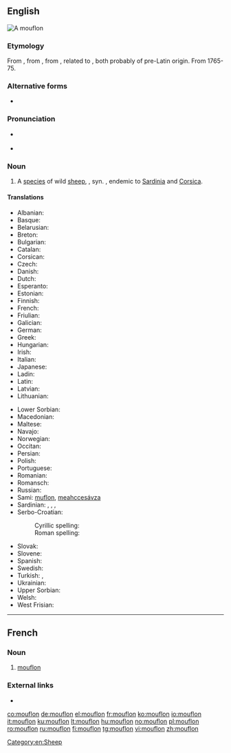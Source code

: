 ==English==
[[File:Mouflon 08.JPG|right|thumb|A mouflon]]
{{wikipedia}}
{{wikispecies|Ovis musimon}}

===Etymology===
From {{etyl|fr|en}} {{m|fr|mouflon}}, from {{cog|it|muflone}}, from {{cog|LL.|mufrō||wild sheep}}, related to {{cog|la|musimo||wild sheep}}, both probably of pre-Latin origin. From 1765-75.

===Alternative forms===
* {{l|en|moufflon}}

===Pronunciation===
* {{a|RP}} {{IPA|/ˈmuːf.lɒn/|lang=en}}
* {{a|US}} {{IPA|/ˈmuːf.lɑːn/|lang=en}}

===Noun===
{{en-noun}}

# A [[species]] of wild [[sheep]], {{taxlink|Ovis orientalis musimon|subspecies|noshow=1|ver=161026}}, syn. {{taxlink|Ovis aries musimon|subspecies|noshow=1|ver=161026}}, endemic to [[Sardinia]] and [[Corsica]]. {{defdate|From 1765-75.}}

====Translations====
{{trans-top|sheep}}
* Albanian: {{t|sq|mufloni}}
* Basque: {{t|eu|mufloi}}
* Belarusian: {{t|be|муфлон|sc=Cyrl}}
* Breton: {{t|br|mouflon}}
* Bulgarian: {{t|bg|муфлон|sc=Cyrl|tr=muflon}}
* Catalan: {{t|ca|mufló}}
* Corsican: {{t|co|muvrinu}}
* Czech: {{t+|cs|muflon}}
* Danish: {{t|da|muflon}}
* Dutch: {{t+|nl|moeflon|m}}
* Esperanto: {{t|eo|muflono}}
* Estonian: {{t|et|muflon}}
* Finnish: {{t+|fi|mufloni}}
* French: {{t+|fr|mouflon|m}}
* Friulian: {{t|fur|muflon}}
* Galician: {{t|gl|muflón}}
* German: {{t|de|Mufflon|m}}
* Greek: {{t+|el|μουφλόν}}
* Hungarian: {{t+|hu|muflon}}
* Irish: {{t|ga|caora mouflon|f}}
* Italian: {{t+|it|muflone|m}}
* Japanese: {{t|ja|ムフロン|sc=Jpan|tr=mufuron}}
* Ladin: {{t|lld|muflon}}
* Latin: {{t|la|mūsimō|m}}
* Latvian: {{t|lv|muflons}}
* Lithuanian: {{t+|lt|muflonas}}
{{trans-mid}}
* Lower Sorbian: {{t|dsb|muflon}}
* Macedonian: {{t|mk|муфлон|sc=Cyrl}}
* Maltese: {{t|mt|muflun}}
* Navajo: {{t|nv|tó wónaanídę́ę́ʼ dibé ałchiní}}
* Norwegian: {{t|no|mufflon}}
* Occitan: {{t+|oc|moflon}}
* Persian: {{t+|fa|موک|tr=muk}}
* Polish: {{t|pl|muflon}}
* Portuguese: {{t|pt|muflão|m}}
* Romanian: {{t+|ro|muflon|m}}
* Romansch: {{t|rm|muflon}}
* Russian: {{t+|ru|муфло́н}}
* Sami: [[muflon]], [[meahccesávza]]
* Sardinian: {{t|sc|mruvoni}}, {{t|sc|mugra}}, {{t|sc|muva}}, {{t|sc|murgone}}
* Serbo-Croatian:
*: Cyrillic spelling: {{t|sh|муфлон|sc=Cyrl}}
*: Roman spelling: {{t+|sh|muflon}}
* Slovak: {{t|sk|muflón}}
* Slovene: {{t+|sl|muflon}}
* Spanish: {{t|es|muflón|m}}
* Swedish: {{t|sv|mufflon}}
* Turkish: {{t+|tr|yaban koyunu}}, {{t+|tr|muflon}}
* Ukrainian: {{t|uk|муфлон|sc=Cyrl|tr=muflon}}
* Upper Sorbian: {{t|hsb|muflon}}
* Welsh: {{t|cy|mwfflon}}
* West Frisian: {{t|fy|moeflon}}
{{trans-bottom}}

[[Category:en:Sheep]]

----

==French==

===Noun===
{{fr-noun|m}}

# [[#English|mouflon]]

===External links===
* {{R:TLFi}}

[[co:mouflon]]
[[de:mouflon]]
[[el:mouflon]]
[[fr:mouflon]]
[[ko:mouflon]]
[[io:mouflon]]
[[it:mouflon]]
[[ku:mouflon]]
[[lt:mouflon]]
[[hu:mouflon]]
[[no:mouflon]]
[[pl:mouflon]]
[[ro:mouflon]]
[[ru:mouflon]]
[[fi:mouflon]]
[[tg:mouflon]]
[[vi:mouflon]]
[[zh:mouflon]]